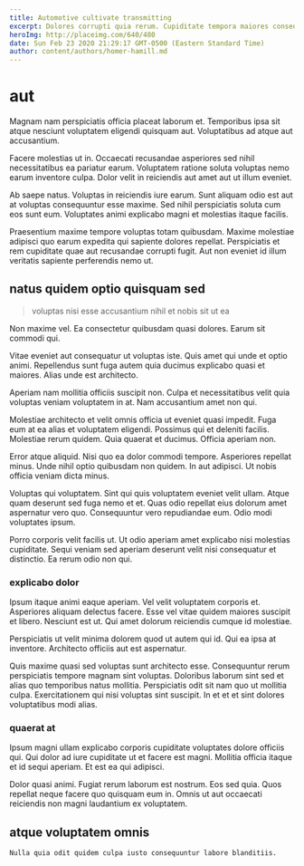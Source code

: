 ```yaml
---
title: Automotive cultivate transmitting
excerpt: Dolores corrupti quia rerum. Cupiditate tempora maiores consequuntur deserunt animi dolores sed. Ratione aperiam omnis.
heroImg: http://placeimg.com/640/480
date: Sun Feb 23 2020 21:29:17 GMT-0500 (Eastern Standard Time)
author: content/authors/homer-hamill.md
---
```

# aut

Magnam nam perspiciatis officia placeat laborum et. Temporibus ipsa sit atque nesciunt voluptatem eligendi quisquam aut. Voluptatibus ad atque aut accusantium.
  
Facere molestias ut in. Occaecati recusandae asperiores sed nihil necessitatibus ea pariatur earum. Voluptatem ratione soluta voluptas nemo earum inventore culpa. Dolor velit in reiciendis aut amet aut ut illum eveniet.
  
Ab saepe natus. Voluptas in reiciendis iure earum. Sunt aliquam odio est aut at voluptas consequuntur esse maxime. Sed nihil perspiciatis soluta cum eos sunt eum. Voluptates animi explicabo magni et molestias itaque facilis.
  
Praesentium maxime tempore voluptas totam quibusdam. Maxime molestiae adipisci quo earum expedita qui sapiente dolores repellat. Perspiciatis et rem cupiditate quae aut recusandae corrupti fugit. Aut non eveniet id illum veritatis sapiente perferendis nemo ut.

## natus quidem optio quisquam sed

> voluptas nisi esse accusantium nihil et nobis sit ut ea

Non maxime vel. Ea consectetur quibusdam quasi dolores. Earum sit commodi qui.
  
Vitae eveniet aut consequatur ut voluptas iste. Quis amet qui unde et optio animi. Repellendus sunt fuga autem quia ducimus explicabo quasi et maiores. Alias unde est architecto.
  
Aperiam nam mollitia officiis suscipit non. Culpa et necessitatibus velit quia voluptas veniam voluptatem in at. Nam accusantium amet non qui.
  
Molestiae architecto et velit omnis officia ut eveniet quasi impedit. Fuga eum at ea alias et voluptatem eligendi. Possimus qui et deleniti facilis. Molestiae rerum quidem. Quia quaerat et ducimus. Officia aperiam non.
  
Error atque aliquid. Nisi quo ea dolor commodi tempore. Asperiores repellat minus. Unde nihil optio quibusdam non quidem. In aut adipisci. Ut nobis officia veniam dicta minus.
  
Voluptas qui voluptatem. Sint qui quis voluptatem eveniet velit ullam. Atque quam deserunt sed fuga nemo et et. Quas odio repellat eius dolorum amet aspernatur vero quo. Consequuntur vero repudiandae eum. Odio modi voluptates ipsum.
  
Porro corporis velit facilis ut. Ut odio aperiam amet explicabo nisi molestias cupiditate. Sequi veniam sed aperiam deserunt velit nisi consequatur et distinctio. Ea rerum odio non qui.

### explicabo dolor

Ipsum itaque animi eaque aperiam. Vel velit voluptatem corporis et. Asperiores aliquam delectus facere. Esse vel vitae quidem maiores suscipit et libero. Nesciunt est ut. Qui amet dolorum reiciendis cumque id molestiae.
  
Perspiciatis ut velit minima dolorem quod ut autem qui id. Qui ea ipsa at inventore. Architecto officiis aut est aspernatur.
  
Quis maxime quasi sed voluptas sunt architecto esse. Consequuntur rerum perspiciatis tempore magnam sint voluptas. Doloribus laborum sint sed et alias quo temporibus natus mollitia. Perspiciatis odit sit nam quo ut mollitia culpa. Exercitationem qui nisi voluptas sint suscipit. In et et et sint dolores voluptatibus modi alias.

### quaerat at

Ipsum magni ullam explicabo corporis cupiditate voluptates dolore officiis qui. Qui dolor ad iure cupiditate ut et facere est magni. Mollitia officia itaque et id sequi aperiam. Et est ea qui adipisci.
  
Dolor quasi animi. Fugiat rerum laborum est nostrum. Eos sed quia. Quos repellat neque facere quo quisquam eum in. Omnis ut aut occaecati reiciendis non magni laudantium ex voluptatem.

## atque voluptatem omnis

```text
Nulla quia odit quidem culpa iusto consequuntur labore blanditiis.
```

